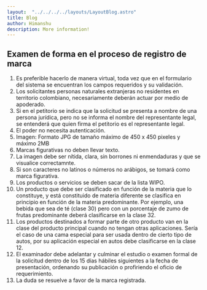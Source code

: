 ```yaml
---
layout:  "../../../../layouts/LayoutBlog.astro"
title: Blog
author: Himanshu
description: More information!
---
```

## Examen de forma en el proceso de registro de marca

1. Es preferible hacerlo de manera virtual, toda vez que en el formulario del sistema se encuentran los campos requeridos y su validación.
2. Los solicitantes personas naturales extranjeras no residentes en territorio colombiano, necesariamente deberán actuar por medio de apoderado.
3. Si en el petitorio se indica que la solicitud se presenta a nombre de una persona jurídica, pero no se informa el nombre del representante legal, se entenderá que quien firma el petitorio es el representante legal.
4. El poder no necesita autenticación.
5. Imagen: Formato JPG de tamaño máximo de 450 x 450 pixeles y máximo 2MB
6. Marcas figurativas no deben llevar texto.
7. La imagen debe ser nítida, clara, sin borrones ni enmendaduras y que se visualice correctamnte.
8. Si son caracteres no latinos o números no arábigos, se tomará como marca figurativa.
9. Los productos o servicios se deben sacar de la lista WIPO.
10. Un producto que debe ser clasificado en función de la materia que lo constituye, y está constituido de materia diferente se clasifica en principio en función de la materia predominante. Por ejemplo, una bebida que sea de té (clase 30) pero con un porcentaje de zumo de frutas predominante deberá clasificarse en la clase 32.
11. Los productos destinados a formar parte de otro producto van en la clase del producto principal cuando no tengan otras aplicaciones. Sería el caso de una cama especial para ser usada dentro de cierto tipo de autos, por su aplicación especial en autos debe clasificarse en la clase 12.
12. El examinador debe adelantar y culminar el estudio o examen formal de la solicitud dentro de los 15 días hábiles siguientes a la fecha de presentación, ordenando su publicación o profiriendo el oficio de requerimiento.
13. La duda se resuelve a favor de la marca registrada.